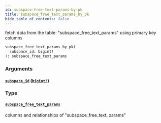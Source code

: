 ```yaml
---
id: subspace-free-text-params-by-pk
title: subspace_free_text_params_by_pk
hide_table_of_contents: false
---
```


fetch data from the table: "subspace_free_text_params" using primary key columns

```graphql
subspace_free_text_params_by_pk(
  subspace_id: bigint!
): subspace_free_text_params
```

### Arguments

#### [`subspace_id`](#) ([`bigint!`](../scalars/bigint))

### Type

#### [`subspace_free_text_params`](../objects/subspace-free-text-params)

columns and relationships of "subspace_free_text_params"
